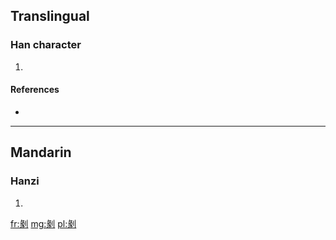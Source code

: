 ==Translingual==

===Han character===
{{Han char|rn=18|rad=刀|as=09|sn=11|four=|canj=女人中弓 (VOLN)}}

# {{defn|Han|sort=刀09}}

====References====
* {{Han ref|kx=0143.140|dkj=02136|hdz=10349.100|uh=5276|ud=21110}}

----

==Mandarin==

===Hanzi===
{{cmn-hanzi|pin=[[juān]] ([[juan1]]), [[zhuān]] ([[zhuan1]])|wg=chüan<sup>1</sup>, chuan<sup>1</sup>}}

# {{defn|Mandarin|sort=刀09}}

[[fr:剶]]
[[mg:剶]]
[[pl:剶]]